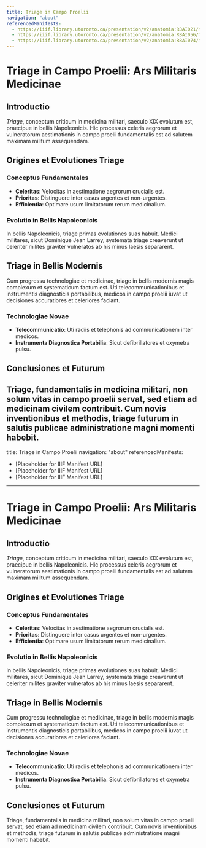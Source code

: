```yaml
---
title: Triage in Campo Proelii
navigation: "about"
referencedManifests:
  - https://iiif.library.utoronto.ca/presentation/v2/anatomia:RBAI021/manifest
  - https://iiif.library.utoronto.ca/presentation/v2/anatomia:RBAI056/manifest
  - https://iiif.library.utoronto.ca/presentation/v2/anatomia:RBAI074/manifest
---
```


# Triage in Campo Proelii: Ars Militaris Medicinae

## Introductio

*Triage*, conceptum criticum in medicina militari, saeculo XIX evolutum est, praecipue in bellis Napoleonicis. Hic processus celeris aegrorum et vulneratorum aestimationis in campo proelii fundamentalis est ad salutem maximam militum assequendam.

<Viewer iiifContent="https://iiif.library.utoronto.ca/presentation/v2/anatomia:RBAI021/manifest" />

## Origines et Evolutiones Triage

### Conceptus Fundamentales

* **Celeritas**: Velocitas in aestimatione aegrorum crucialis est.
* **Prioritas**: Distinguere inter casus urgentes et non-urgentes.
* **Efficientia**: Optimare usum limitatorum rerum medicinalium.

### Evolutio in Bellis Napoleonicis

In bellis Napoleonicis, triage primas evolutiones suas habuit. Medici militares, sicut Dominique Jean Larrey, systemata triage creaverunt ut celeriter milites graviter vulneratos ab his minus laesis separarent.

<Viewer iiifContent="https://iiif.library.utoronto.ca/presentation/v2/anatomia:RBAI056/manifest" />

## Triage in Bellis Modernis

Cum progressu technologiae et medicinae, triage in bellis modernis magis complexum et systematicum factum est. Uti telecommunicationibus et instrumentis diagnosticis portabilibus, medicos in campo proelii iuvat ut decisiones accuratiores et celeriores faciant.

### Technologiae Novae

* **Telecommunicatio**: Uti radiis et telephonis ad communicationem inter medicos.
* **Instrumenta Diagnostica Portabilia**: Sicut defibrillatores et oxymetra pulsu.

<ReferencedItems />

## Conclusiones et Futurum

Triage, fundamentalis in medicina militari, non solum vitas in campo proelii servat, sed etiam ad medicinam civilem contribuit. Cum novis inventionibus et methodis, triage futurum in salutis publicae administratione magni momenti habebit.
---
title: Triage in Campo Proelii
navigation: "about"
referencedManifests:
  - [Placeholder for IIIF Manifest URL]
  - [Placeholder for IIIF Manifest URL]
  - [Placeholder for IIIF Manifest URL]
---

# Triage in Campo Proelii: Ars Militaris Medicinae

## Introductio

*Triage*, conceptum criticum in medicina militari, saeculo XIX evolutum est, praecipue in bellis Napoleonicis. Hic processus celeris aegrorum et vulneratorum aestimationis in campo proelii fundamentalis est ad salutem maximam militum assequendam.

<Viewer iiifContent="[Placeholder for IIIF Manifest URL]" />

## Origines et Evolutiones Triage

### Conceptus Fundamentales

* **Celeritas**: Velocitas in aestimatione aegrorum crucialis est.
* **Prioritas**: Distinguere inter casus urgentes et non-urgentes.
* **Efficientia**: Optimare usum limitatorum rerum medicinalium.

### Evolutio in Bellis Napoleonicis

In bellis Napoleonicis, triage primas evolutiones suas habuit. Medici militares, sicut Dominique Jean Larrey, systemata triage creaverunt ut celeriter milites graviter vulneratos ab his minus laesis separarent.

<Viewer iiifContent="[Placeholder for IIIF Manifest URL]" />

## Triage in Bellis Modernis

Cum progressu technologiae et medicinae, triage in bellis modernis magis complexum et systematicum factum est. Uti telecommunicationibus et instrumentis diagnosticis portabilibus, medicos in campo proelii iuvat ut decisiones accuratiores et celeriores faciant.

### Technologiae Novae

* **Telecommunicatio**: Uti radiis et telephonis ad communicationem inter medicos.
* **Instrumenta Diagnostica Portabilia**: Sicut defibrillatores et oxymetra pulsu.

<ReferencedItems />

## Conclusiones et Futurum

Triage, fundamentalis in medicina militari, non solum vitas in campo proelii servat, sed etiam ad medicinam civilem contribuit. Cum novis inventionibus et methodis, triage futurum in salutis publicae administratione magni momenti habebit.

